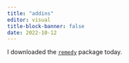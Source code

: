 ```yaml
---
title: "addins"
editor: visual
title-block-banner: false
date: 2022-10-12
---
```


I downloaded the [`remedy`](https://thinkr-open.github.io/remedy/) package today.
